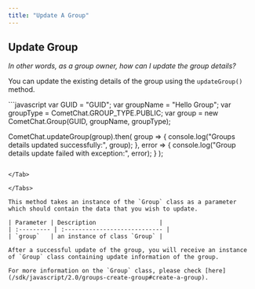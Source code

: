 ```yaml
---
title: "Update A Group"
---
```




## Update Group

*In other words, as a group owner, how can I update the group details?*

You can update the existing details of the group using the `updateGroup()` method.

<Tabs>
<Tab title="Update Group">
```javascript
var GUID = "GUID";
var groupName = "Hello Group";
var groupType = CometChat.GROUP_TYPE.PUBLIC;
var group = new CometChat.Group(GUID, groupName, groupType);

CometChat.updateGroup(group).then(
group => {
  console.log("Groups details updated successfully:", group);
}, error => {
  console.log("Group details update failed with exception:", error);
}
);    
```

</Tab>

</Tabs>

This method takes an instance of the `Group` class as a parameter which should contain the data that you wish to update.

| Parameter | Description                  |
| :--------- | :---------------------------- |
| `group`   | an instance of class `Group` |

After a successful update of the group, you will receive an instance of `Group` class containing update information of the group.

For more information on the `Group` class, please check [here](/sdk/javascript/2.0/groups-create-group#create-a-group).
